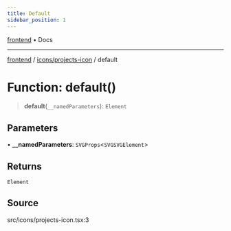 ```yaml
---
title: Default
sidebar_position: 1
---
```


[frontend](../../..) • Docs

***

[frontend](../../..) / [icons/projects-icon](..) / default

# Function: default()

> **default**(`__namedParameters`): `Element`

## Parameters

• **\_\_namedParameters**: `SVGProps`\<`SVGSVGElement`\>

## Returns

`Element`

## Source

src/icons/projects-icon.tsx:3
